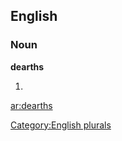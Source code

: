 ==English==

===Noun===
'''dearths'''

# {{plural of|[[dearth]]}}

[[Category:English plurals]]

[[ar:dearths]]